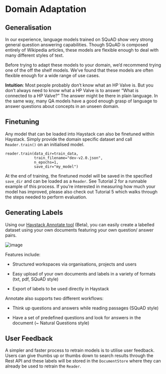 <!---
title: "Domain Adaptation"
metaTitle: "Domain Adaptation"
metaDescription: ""
slug: "/docs/domain_adaptation"
date: "2020-09-03"
id: "domain_adaptationmd"
--->

# Domain Adaptation

## Generalisation

In our experience, language models trained on SQuAD show very strong general question answering capabilities.
Though SQuAD is composed entirely of Wikipedia articles, these models are flexible enough to deal with many different styles of text.

Before trying to adapt these models to your domain, we’d recommend trying one of the off the shelf models.
We’ve found that these models are often flexible enough for a wide range of use cases.

**Intuition**: Most people probably don’t know what an HP Valve is.
But you don’t always need to know what a HP Valve is to answer “What is connected to a HP Valve?”
The answer might be there in plain language.
In the same way, many QA models have a good enough grasp of language to answer questions about concepts in an unseen domain.

## Finetuning

Any model that can be loaded into Haystack can also be finetuned within Haystack.
Simply provide the domain specific dataset and call `Reader.train()` on an initialised model.

```
reader.train(data_dir=train_data,
             train_filename="dev-v2.0.json",
             n_epochs=1,
             save_dir="my_model")
```

At the end of training, the finetuned model will be saved in the specified `save_dir` and can be loaded as a `Reader`.
See Tutorial 2 for a runnable example of this process.
If you’re interested in measuring how much your model has improved,
please also check out Tutorial 5 which walks through the steps needed to perform evaluation.

## Generating Labels

Using our [Haystack Annotate tool](https://annotate.deepset.ai/login) (Beta),
you can easily create a labelled dataset using your own documents featuring your own question/ answer pairs.

![image](/img/annotation_tool.png)

Features include:

- Structured workspaces via organisations, projects and users

- Easy upload of your own documents and labels in a variety of formats (txt, pdf, SQuAD style)

- Export of labels to be used directly in Haystack

Annotate also supports two different workflows:

- Think up questions and answers while reading passages (SQuAD style)

- Have a set of predefined questions and look for answers in the document (~ Natural Questions style)

## User Feedback

A simpler and faster process to retrain models is to utilise user feedback.
Users can give thumbs up or thumbs down to search results through the Rest API
and these labels will be stored in the `DocumentStore`
where they can already be used to retrain the `Reader`.
